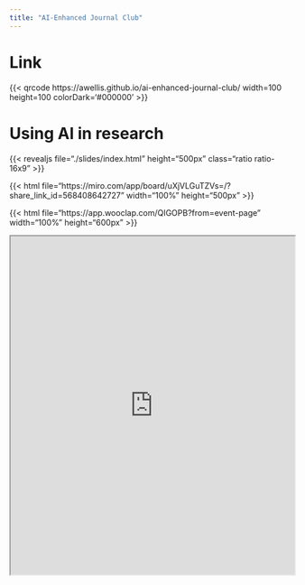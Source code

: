 ```yaml
---
title: "AI-Enhanced Journal Club"
---
```


# Link

{{< qrcode https://awellis.github.io/ai-enhanced-journal-club/ width=100 height=100 colorDark='#000000' >}}

# Using AI in research

<!-- [{{< bi link >}} [bfh.ch/de/weiterbildung/kurse/ki-in-der-lehre-intermediate/](https://www.bfh.ch/de/weiterbildung/kurse/ki-in-der-lehre-intermediate/) -->


<!-- {{< embed ./slides/index.qmd >}} -->

{{< revealjs file="./slides/index.html" height="500px" class="ratio ratio-16x9" >}}


{{< html file="https://miro.com/app/board/uXjVLGuTZVs=/?share_link_id=568408642727" width="100%" height="500px" >}}

{{< html file="https://app.wooclap.com/QIGOPB?from=event-page" width="100%" height="600px" >}}

```{=html}
<iframe src="https://miro.com/app/board/uXjVLGuTZVs=/?share_link_id=568408642727" width="100%" height="600px"></iframe>
```
